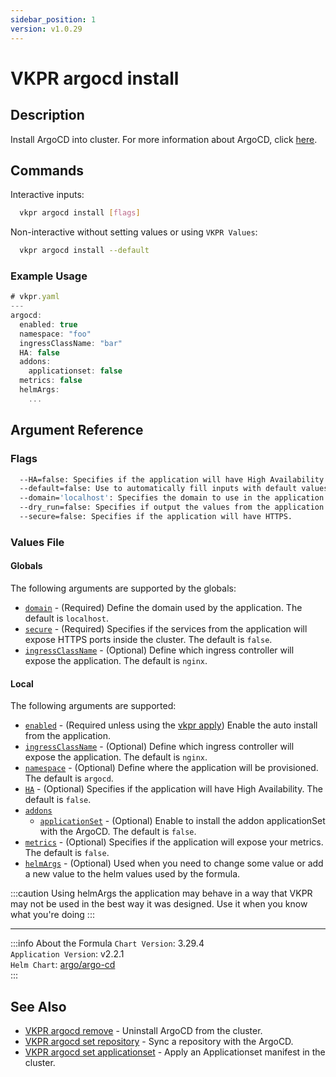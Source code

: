 ```yaml
---
sidebar_position: 1
version: v1.0.29
---
```


# VKPR argocd install

## Description

Install ArgoCD into cluster. For more information about ArgoCD, click [here](https://argo-cd.readthedocs.io/en/stable/).

## Commands

Interactive inputs:

```bash
  vkpr argocd install [flags]
```

Non-interactive without setting values or using `VKPR Values`:

```bash
  vkpr argocd install --default
```

### Example Usage

```jsx title="vkpr argocd install --default"
# vkpr.yaml
---
argocd:
  enabled: true
  namespace: "foo"
  ingressClassName: "bar"
  HA: false
  addons:
    applicationset: false
  metrics: false
  helmArgs:
    ...
```

## Argument Reference

### Flags

```sh
  --HA=false: Specifies if the application will have High Availability.
  --default=false: Use to automatically fill inputs with default values.
  --domain='localhost': Specifies the domain to use in the application.
  --dry_run=false: Specifies if output the values from the application.
  --secure=false: Specifies if the application will have HTTPS.
```

### Values File

#### Globals

The following arguments are supported by the globals:

- [`domain`](#argument-reference) - (Required) Define the domain used by the application. The default is `localhost`.
- [`secure`](#argument-reference) - (Required) Specifies if the services from the application will expose HTTPS ports inside the cluster. The default is `false`.
- [`ingressClassName`](#argument-reference) - (Optional) Define which ingress controller will expose the application. The default is `nginx`.

#### Local

The following arguments are supported:

- [`enabled`](#argument-reference) - (Required unless using the [vkpr apply](/docs/commands/vkpr_apply)) Enable the auto install from the application.
- [`ingressClassName`](#argument-reference) - (Optional) Define which ingress controller will expose the application. The default is `nginx`.
- [`namespace`](#argument-reference) - (Optional) Define where the application will be provisioned. The default is `argocd`.
- [`HA`](#argument-reference) - (Optional) Specifies if the application will have High Availability. The default is `false`.
- [`addons`](#argument-reference)
  - [`applicationSet`](#argument-reference) - (Optional) Enable to install the addon applicationSet with the ArgoCD. The default is `false`.
- [`metrics`](#argument-reference) - (Optional) Specifies if the application will expose your metrics. The default is `false`.
- [`helmArgs`](#argument-reference) - (Optional) Used when you need to change some value or add a new value to the helm values used by the formula.

:::caution
Using helmArgs the application may behave in a way that VKPR may not be used in the best way it was designed.
Use it when you know what you're doing
:::

---

:::info About the Formula
`Chart Version`: 3.29.4 <br/>
`Application Version`: v2.2.1 <br/>
`Helm Chart`: [argo/argo-cd](https://artifacthub.io/packages/helm/argo/argo-cd) <br/>
:::

## See Also

- [VKPR argocd remove](/docs/commands/argocd/vkpr_argocd_remove) - Uninstall ArgoCD from the cluster.
- [VKPR argocd set repository](/docs/commands/argocd/set/vkpr_argocd_set_repository) - Sync a repository with the ArgoCD.
- [VKPR argocd set applicationset](/docs/commands/argocd/set/vkpr_argocd_set_applicationset) - Apply an Applicationset manifest in the cluster.

